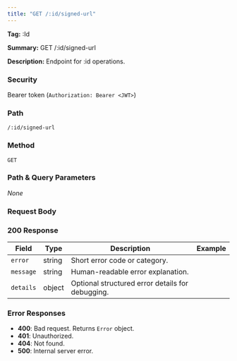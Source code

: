 ```yaml
---
title: "GET /:id/signed-url"
---
```


**Tag:** :Id

**Summary:** GET /:id/signed-url

**Description:** Endpoint for :id operations.

### Security
Bearer token (`Authorization: Bearer <JWT>`)

### Path
`/:id/signed-url`

### Method
`GET`

### Path & Query Parameters
_None_

### Request Body


### 200 Response
| Field | Type | Description | Example |
|------|------|-------------|---------|
| `error` | string | Short error code or category. |  |
| `message` | string | Human-readable error explanation. |  |
| `details` | object | Optional structured error details for debugging. |  |

### Error Responses
- **400**: Bad request. Returns `Error` object.
- **401**: Unauthorized.
- **404**: Not found.
- **500**: Internal server error.


